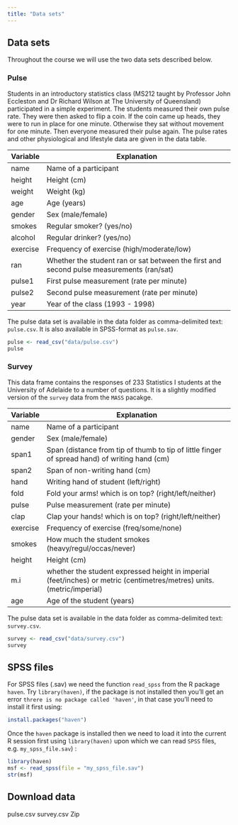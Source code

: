 ```yaml
---
title: "Data sets"
---
```


## Data sets

Throughout the course we will use the two data sets described below. 

### Pulse 
  
Students in an introductory statistics class (MS212 taught by Professor John Eccleston and Dr Richard Wilson at The University of Queensland) participated in a simple experiment. The students measured their own pulse rate. They were then asked to flip a coin. If the coin came up heads, they were to run in place for one minute. Otherwise they sat without movement for one minute. Then everyone measured their pulse again. The pulse rates and other physiological and lifestyle data are given in the data table.

|Variable | Explanation |
|---|-----------------------------------------------------|
| name | Name of a participant |
| height	  |	Height (cm) |
| weight	  |	Weight (kg) |
| age	    |	Age (years) |
| gender	  |	Sex (male/female) |
| smokes	  |	Regular smoker? (yes/no) |
| alcohol	|	Regular drinker? (yes/no) |
| exercise	|	Frequency of exercise (high/moderate/low) |
| ran	    |	Whether the student ran or sat between the first and second pulse measurements (ran/sat) |
| pulse1  	|	First pulse measurement (rate per minute) |
| pulse2	  |	Second pulse measurement (rate per minute) |
| year		  | Year of the class (1993 - 1998) |

The pulse data set is available in the data folder as comma-delimited text: `pulse.csv`. It is also available in SPSS-format as `pulse.sav`.


```r
pulse <- read_csv("data/pulse.csv")
pulse 
```

 
### Survey

This data frame contains the responses of 233 Statistics I students at the University of Adelaide to a number of questions. It is a slightly modified version of the `survey` data from the `MASS` pacakge.

|Variable | Explanation |
|---|-----------------------------------------------------|
| name | Name of a participant  |
| gender	  |	Sex (male/female) |
| span1   | Span (distance from tip of thumb to tip of little finger of spread hand) of writing hand (cm) | 
| span2   | Span of non-writing hand (cm) | 
| hand  | Writing hand of student (left/right) |
| fold | Fold your arms! which is on top? (right/left/neither) |
| pulse  	|	Pulse measurement (rate per minute)|
| clap | Clap your hands! which is on top? (right/left/neither) |
| exercise	|	Frequency of exercise (freq/some/none)|
| smokes	  |	How much the student smokes (heavy/regul/occas/never)|
| height	  |	Height (cm) |
| m.i	  |	whether the student expressed height in imperial (feet/inches) or metric (centimetres/metres) units. (metric/imperial) |
| age	    |	Age of the student (years)|

The pulse data set is available in the data folder as comma-delimited text: `survey.csv`.


```r
survey <- read_csv("data/survey.csv")
survey 
```


## SPSS files

For SPSS files (.sav) we need the function `read_spss` from the R package `haven`. Try `library(haven)`, if the package is not installed then you'll get an error `threre is no package called 'haven'`, in that case you'll need to install it first using:

```r
install.packages("haven")
```

Once the `haven` package is installed then we need to load it into the current R session first using `library(haven)` upon which we can read `SPSS` files, e.g. `my_spss_file.sav`) :  

```r
library(haven)
msf <- read_spss(file = "my_spss_file.sav") 
str(msf)
```


## Download data 

pulse.csv<a href="data/pulse.csv" class="fas fa-download" download target="_blank"></a>
survey.csv<a href="data/survey.csv" class="fas fa-download" download target="_blank"></a>
Zip<a href="data/rcourse_dataset.zip" class="fas fa-download" download target="_blank"></a>

